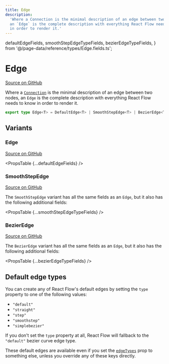 ```yaml
---
title: Edge
description:
  'Where a Connection is the minimal description of an edge between two nodes,
  an `Edge` is the complete description with everything React Flow needs to know
  in order to render it.'
---
```


  defaultEdgeFields,
  smoothStepEdgeTypeFields,
  bezierEdgeTypeFields,
} from '@/page-data/reference/types/Edge.fields.ts';

# Edge

[Source on GitHub](https://github.com/xyflow/xyflow/blob/main/packages/react/src/types/edges.ts/#L34-L353)

Where a [`Connection`](/api-reference/types/connection) is the minimal description of an edge between
two nodes, an `Edge` is the complete description with everything React Flow needs
to know in order to render it.

```ts
export type Edge<T> = DefaultEdge<T> | SmoothStepEdge<T> | BezierEdge<T>;
```

## Variants

### Edge

[Source on GitHub](https://github.com/xyflow/xyflow/blob/main/packages/react/src/types/edges.ts/#L34-L353)

<PropsTable {...defaultEdgeFields} />

### SmoothStepEdge

[Source on GitHub](https://github.com/xyflow/xyflow/blob/main/packages/react/src/types/edges.ts/#L45-L46)

The `SmoothStepEdge` variant has all the same fields as an `Edge`, but it also has the following additional fields:

<PropsTable {...smoothStepEdgeTypeFields} />

### BezierEdge

[Source on GitHub](https://github.com/xyflow/xyflow/blob/main/packages/react/src/types/edges.ts/#L52-L53)

The `BezierEdge` variant has all the same fields as an `Edge`, but it also has the following additional fields:

<PropsTable {...bezierEdgeTypeFields} />

## Default edge types

You can create any of React Flow's default edges by setting the `type` property
to one of the following values:

- `"default"`
- `"straight"`
- `"step"`
- `"smoothstep"`
- `"simplebezier"`

If you don't set the `type` property at all, React Flow will fallback to the
`"default"` bezier curve edge type.

These default edges are available even if you set the [`edgeTypes`](/api-reference/react-flow#edge-types)
prop to something else, unless you override any of these keys directly.
